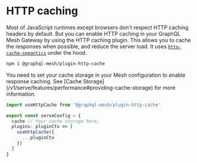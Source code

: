 # HTTP caching


Most of JavaScript runtimes except browsers don't respect HTTP caching headers by default. But you
can enable HTTP caching in your GraphQL Mesh Gateway by using the HTTP caching plugin. This allows
you to cache the responses when possible, and reduce the server load. It uses
[`http-cache-semantics`](https://www.npmjs.com/package/http-cache-semantics) under the hood.

```sh npm2yarn
npm i @graphql-mesh/plugin-http-cache
```

<Callout>
  You need to set your cache storage in your Mesh configuration to enable response caching. See
  [Cache Storage](/v1/serve/features/performance#providing-cache-storage) for more information.
</Callout>

```ts filename="mesh.config.ts"
import useHttpCache from '@graphql-mesh/plugin-http-cache'

export const serveConfig = {
  cache // Your cache storage here,
  plugins: pluginCtx => [
    useHttpCache({
      ...pluginCtx
    })
  ]
}
```
